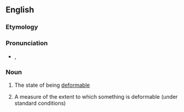 ==English==

===Etymology===
{{suffix|en|deform|ability}}

===Pronunciation===
* {{a|UK}} {{IPA|/dɪˌfɔːməˈbɪlɪti/|lang=en}}, {{IPA|/dɪˌfɔːməˈbɪləti/|lang=en}}

===Noun===
{{en-noun|~|deformabilities}}

# {{lb|en|uncountable}} The state of being [[deformable]]
# {{lb|en|countable}} A measure of the extent to which something is deformable (under standard conditions)